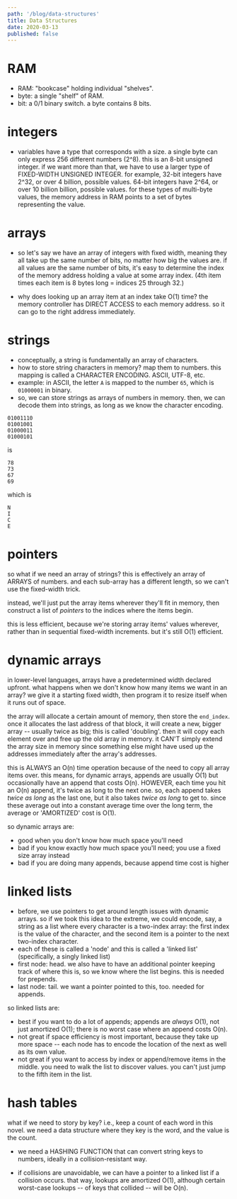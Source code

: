 ```yaml
---
path: '/blog/data-structures'
title: Data Structures
date: 2020-03-13
published: false
---
```


# RAM

- RAM: "bookcase" holding individual "shelves".
- byte: a single "shelf" of RAM.
- bit: a 0/1 binary switch. a byte contains 8 bits.

# integers

- variables have a type that corresponds with a size. a single byte can only express 256 different numbers (2^8). this is an 8-bit unsigned integer. if we want more than that, we have to use a larger type of FIXED-WIDTH UNSIGNED INTEGER. for example, 32-bit integers have 2^32, or over 4 billion, possible values. 64-bit integers have 2^64, or over 10 billion billion, possible values. for these types of multi-byte values, the memory address in RAM points to a set of bytes representing the value.

# arrays

- so let's say we have an array of integers with fixed width, meaning they all take up the same number of bits, no matter how big the values are. if all values are the same number of bits, it's easy to determine the index of the memory address holding a value at some array index. (4th item times each item is 8 bytes long = indices 25 through 32.)

- why does looking up an array item at an index take O(1) time? the memory controller has DIRECT ACCESS to each memory address. so it can go to the right address immediately.

# strings

- conceptually, a string is fundamentally an array of characters.
- how to store string characters in memory? map them to numbers. this mapping is called a CHARACTER ENCODING. ASCII, UTF-8, etc.
- example: in ASCII, the letter `A` is mapped to the number `65`, which is `01000001` in binary.
- so, we can store strings as arrays of numbers in memory. then, we can decode them into strings, as long as we know the character encoding.

```
01001110
01001001
01000011
01000101
```

is

```
78
73
67
69
```

which is

```
N
I
C
E
```

# pointers

so what if we need an array of strings? this is effectively an array of ARRAYS of numbers. and each sub-array has a different length, so we can't use the fixed-width trick.

instead, we'll just put the array items wherever they'll fit in memory, then construct a list of _pointers_ to the indices where the items begin.

this is less efficient, because we're storing array items' values wherever, rather than in sequential fixed-width increments. but it's still O(1) efficient.

# dynamic arrays

in lower-level languages, arrays have a predetermined width declared upfront. what happens when we don't know how many items we want in an array? we give it a starting fixed width, then program it to resize itself when it runs out of space.

the array will allocate a certain amount of memory, then store the `end_index`. once it allocates the last address of that block, it will create a new, bigger array -- usually twice as big; this is called 'doubling'. then it will copy each element over and free up the old array in memory. it CAN'T simply extend the array size in memory since something else might have used up the addresses immediately after the array's addresses.

this is ALWAYS an O(n) time operation because of the need to copy all array items over. this means, for dynamic arrays, appends are usually O(1) but occasionally have an append that costs O(n). HOWEVER, each time you hit an O(n) append, it's twice as long to the next one. so, each append takes _twice as long_ as the last one, but it also takes _twice as long_ to get to. since these average out into a constant average time over the long term, the average or 'AMORTIZED' cost is O(1).

so dynamic arrays are:

- good when you don't know how much space you'll need
- bad if you know exactly how much space you'll need; you use a fixed size array instead
- bad if you are doing many appends, because append time cost is higher

# linked lists

- before, we use pointers to get around length issues with dynamic arrays. so if we took this idea to the extreme, we could encode, say, a string as a list where every character is a two-index array: the first index is the value of the character, and the second item is a pointer to the next two-index character.
- each of these is called a 'node' and this is called a 'linked list' (specifically, a singly linked list)
- first node: head. we also have to have an additional pointer keeping track of where this is, so we know where the list begins. this is needed for prepends.
- last node: tail. we want a pointer pointed to this, too. needed for appends.

so linked lists are:

- best if you want to do a lot of appends; appends are _always_ O(1), not just amortized O(1); there is no worst case where an append costs O(n).
- not great if space efficiency is most important, because they take up more space -- each node has to encode the location of the next as well as its own value.
- not great if you want to access by index or append/remove items in the middle. you need to walk the list to discover values. you can't just jump to the fifth item in the list.

# hash tables

what if we need to story by key? i.e., keep a count of each word in this novel. we need a data structure where they key is the word, and the value is the count.

- we need a HASHING FUNCTION that can convert string keys to numbers, ideally in a collision-resistant way.

- if collisions are unavoidable, we can have a pointer to a linked list if a collision occurs. that way, lookups are amortized O(1), although certain worst-case lookups -- of keys that collided -- will be O(n).
